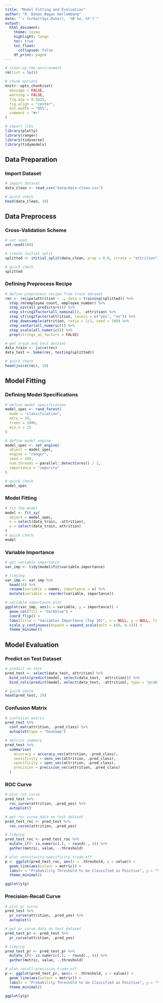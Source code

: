```yaml
---
title: "Model Fitting and Evaluation"
author: "R. Dimas Bagas Herlambang"
date: "`r format(Sys.Date(), '%B %e, %Y')`"
output:
  html_document:
    theme: cosmo
    highlight: tango
    toc: true
    toc_float:
      collapsed: false
    df_print: paged
---
```


```r
# clear-up the environment
rm(list = ls())

# chunk options
knitr::opts_chunk$set(
  message = FALSE,
  warning = FALSE,
  fig.asp = 0.5625,
  fig.align = "center",
  out.width = "85%",
  comment = "#>"
)

# import libs
library(plotly)
library(ranger)
library(tidyverse)
library(tidymodels)
```

## Data Preparation

### Import Dataset

```r
# import dataset
data_clean <- read_csv("data/data-clean.csv")

# quick check
head(data_clean, 10)
```

## Data Preprocess

### Cross-Validation Scheme

```r
# set seed
set.seed(100)

# create initial split
splitted <- initial_split(data_clean, prop = 0.8, strata = "attrition")

# quick check
splitted
```

### Defining Preprocess Recipe

```r
# define preprocess recipe from train dataset
rec <- recipe(attrition ~ ., data = training(splitted)) %>% 
  step_rm(employee_count, employee_number) %>%
  step_nzv(all_predictors()) %>% 
  step_string2factor(all_nominal(), -attrition) %>%
  step_string2factor(attrition, levels = c("yes", "no")) %>%
  step_downsample(attrition, ratio = 1/1, seed = 100) %>%
  step_center(all_numeric()) %>%
  step_scale(all_numeric()) %>%
  prep(strings_as_factors = FALSE)

# get train and test dataset
data_train <- juice(rec)
data_test <- bake(rec, testing(splitted))

# quick check
head(juice(rec), 10)
```

## Model Fitting

### Defining Model Specifications

```r
# define model specification
model_spec <- rand_forest(
  mode = "classification",
  mtry = 29,
  trees = 1000,
  min_n = 15
)

# define model engine
model_spec <- set_engine(
  object = model_spec,
  engine = "ranger",
  seed = 100,
  num.threads = parallel::detectCores() / 2,
  importance = "impurity"
)

# quick check
model_spec
```

### Model Fitting

```r
# fit the model
model <- fit_xy(
  object = model_spec,
  x = select(data_train, -attrition),
  y = select(data_train, attrition)
)
# quick check
model
```

### Variable Importance

```r
# get variable importance
var_imp <- tidy(model$fit$variable.importance)

# tidying
var_imp <- var_imp %>%
  head(10) %>% 
  rename(variable = names, importance = x) %>%
  mutate(variable = reorder(variable, importance))

# variable importance plot
ggplot(var_imp, aes(x = variable, y = importance)) +
  geom_col(fill = "darkblue") +
  coord_flip() +
  labs(title = "Variables Importance (Top 10)", x = NULL, y = NULL, fill = NULL) +
  scale_y_continuous(expand = expand_scale(mult = c(0, 0.1))) +
  theme_minimal()
```

## Model Evaluation

### Predict on Test Dataset

```r
# predict on test
pred_test <- select(data_test, attrition) %>%
  bind_cols(predict(model, select(data_test, -attrition))) %>%
  bind_cols(predict(model, select(data_test, -attrition), type = "prob"))

# quick check
head(pred_test, 10)
```

### Confusion Matrix

```r
# confusion matrix
pred_test %>%
  conf_mat(attrition, .pred_class) %>%
  autoplot(type = "heatmap")
```

```r
# metrics summary
pred_test %>%
  summarise(
    accuracy = accuracy_vec(attrition, .pred_class),
    sensitivity = sens_vec(attrition, .pred_class),
    specificity = spec_vec(attrition, .pred_class),
    precision = precision_vec(attrition, .pred_class)
  )
```

### ROC Curve

```r
# plot roc curve
pred_test %>%
  roc_curve(attrition, .pred_yes) %>%
  autoplot()
```

```r
# get roc curve data on test dataset
pred_test_roc <- pred_test %>%
  roc_curve(attrition, .pred_yes)

# tidying
pred_test_roc <- pred_test_roc %>% 
  mutate_if(~ is.numeric(.), ~ round(., 4)) %>% 
  gather(metric, value, -.threshold)

# plot sensitivity-specificity trade-off
p <- ggplot(pred_test_roc, aes(x = .threshold, y = value)) +
  geom_line(aes(colour = metric)) +
  labs(x = "Probability Threshold to be Classified as Positive", y = "Value", colour = "Metrics") +
  theme_minimal()

ggplotly(p)
```

### Precision-Recall Curve

```r
# plot pr curve
pred_test %>%
  pr_curve(attrition, .pred_yes) %>%
  autoplot()
```

```r
# get pr curve data on test dataset
pred_test_pr <- pred_test %>%
  pr_curve(attrition, .pred_yes)

# tidying
pred_test_pr <- pred_test_pr %>% 
  mutate_if(~ is.numeric(.), ~ round(., 4)) %>% 
  gather(metric, value, -.threshold)

# plot recall-precision trade-off
p <- ggplot(pred_test_pr, aes(x = .threshold, y = value)) +
  geom_line(aes(colour = metric)) +
  labs(x = "Probability Threshold to be Classified as Positive", y = "Value", colour = "Metrics") +
  theme_minimal()

ggplotly(p)
```
